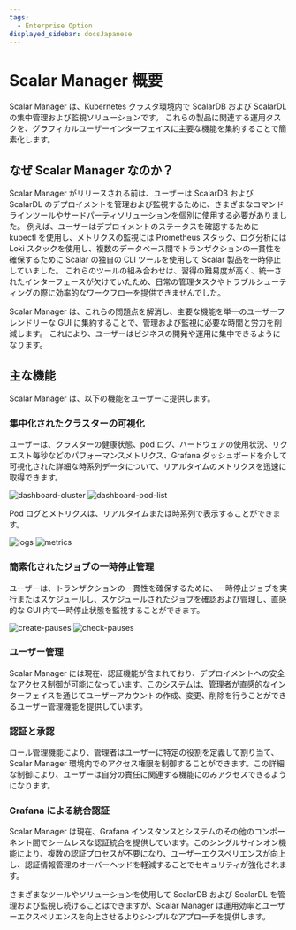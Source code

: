 ```yaml
---
tags:
  - Enterprise Option
displayed_sidebar: docsJapanese
---
```


# Scalar Manager 概要


<TranslationBanner />

Scalar Manager は、Kubernetes クラスタ環境内で ScalarDB および ScalarDL の集中管理および監視ソリューションです。
これらの製品に関連する運用タスクを、グラフィカルユーザーインターフェイスに主要な機能を集約することで簡素化します。

## なぜ Scalar Manager なのか？

Scalar Manager がリリースされる前は、ユーザーは ScalarDB および ScalarDL のデプロイメントを管理および監視するために、さまざまなコマンドラインツールやサードパーティソリューションを個別に使用する必要がありました。
例えば、ユーザーはデプロイメントのステータスを確認するために kubectl を使用し、メトリクスの監視には Prometheus スタック、ログ分析には Loki スタックを使用し、複数のデータベース間でトランザクションの一貫性を確保するために Scalar の独自の CLI ツールを使用して Scalar 製品を一時停止していました。
これらのツールの組み合わせは、習得の難易度が高く、統一されたインターフェースが欠けていたため、日常の管理タスクやトラブルシューティングの際に効率的なワークフローを提供できませんでした。

Scalar Manager は、これらの問題点を解消し、主要な機能を単一のユーザーフレンドリーな GUI に集約することで、管理および監視に必要な時間と労力を削減します。
これにより、ユーザーはビジネスの開発や運用に集中できるようになります。

## 主な機能

Scalar Manager は、以下の機能をユーザーに提供します。

### 集中化されたクラスターの可視化

ユーザーは、クラスターの健康状態、pod ログ、ハードウェアの使用状況、リクエスト毎秒などのパフォーマンスメトリクス、Grafana ダッシュボードを介して可視化された詳細な時系列データについて、リアルタイムのメトリクスを迅速に取得できます。

![dashboard-cluster](images/dashboard-cluster.png)
![dashboard-pod-list](images/dashboard-pod-list.png)

Pod ログとメトリクスは、リアルタイムまたは時系列で表示することができます。

![logs](images/logs.png)
![metrics](images/metrics.png)

### 簡素化されたジョブの一時停止管理

ユーザーは、トランザクションの一貫性を確保するために、一時停止ジョブを実行またはスケジュールし、スケジュールされたジョブを確認および管理し、直感的な GUI 内で一時停止状態を監視することができます。

![create-pauses](images/backup-and-restore-create-pauses.png)
![check-pauses](images/backup-and-restore-check-pauses.png)

### ユーザー管理

Scalar Manager には現在、認証機能が含まれており、デプロイメントへの安全なアクセス制御が可能になっています。このシステムは、管理者が直感的なインターフェイスを通じてユーザーアカウントの作成、変更、削除を行うことができるユーザー管理機能を提供しています。

### 認証と承認

ロール管理機能により、管理者はユーザーに特定の役割を定義して割り当て、Scalar Manager 環境内でのアクセス権限を制御することができます。この詳細な制御により、ユーザーは自分の責任に関連する機能にのみアクセスできるようになります。

### Grafana による統合認証

Scalar Manager は現在、Grafana インスタンスとシステムのその他のコンポーネント間でシームレスな認証統合を提供しています。このシングルサインオン機能により、複数の認証プロセスが不要になり、ユーザーエクスペリエンスが向上し、認証情報管理のオーバーヘッドを軽減することでセキュリティが強化されます。

さまざまなツールやソリューションを使用して ScalarDB および ScalarDL を管理および監視し続けることはできますが、Scalar Manager は運用効率とユーザーエクスペリエンスを向上させるよりシンプルなアプローチを提供します。
